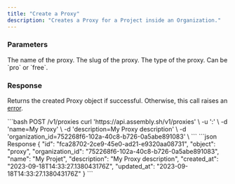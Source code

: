 ```yaml
---
title: "Create a Proxy"
description: "Creates a Proxy for a Project inside an Organization."
---
```


### Parameters

<ResponseField name="name" type="string" required>
The name of the proxy.
</ResponseField>

<ResponseField name="slug" type="string" required>
The slug of the proxy.
</ResponseField>

<ResponseField name="type" type="string" required>
The type of the proxy. Can be `pro` or `free`.
</ResponseField>

### Response

Returns the created Proxy object if successful. Otherwise, this call raises an [error](../errors).


<RequestExample>
```bash POST /v1/proxies
curl 'https://api.assembly.sh/v1/proxies' \
-u '<token>:' \
-d 'name=My Proxy' \
-d 'description=My Proxy description' \
-d 'organization_id=752268f6-102a-40c8-b726-0a5abe891083' \
```
</RequestExample>

<ResponseExample>
```json Response
{
  "id": "fca28702-2ce9-45e0-ad21-e9320aa08731",
  "object": "proxy",
  "organization_id": "752268f6-102a-40c8-b726-0a5abe891083",
  "name": "My Projet",
  "description": "My Proxy description",
  "created_at": "2023-09-18T14:33:27.138043176Z",
  "updated_at": "2023-09-18T14:33:27.138043176Z"
}
```
</ResponseExample>

<Snippet file="snippet-assembly-sdk.mdx" />
